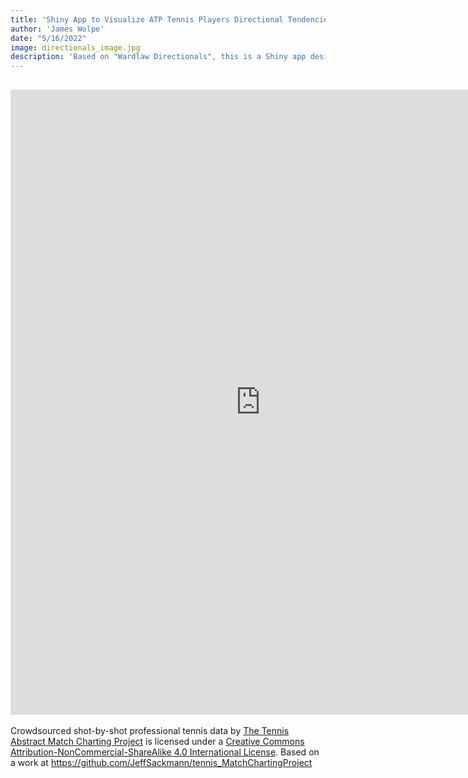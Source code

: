 ```yaml
---
title: 'Shiny App to Visualize ATP Tennis Players Directional Tendencies'
author: 'James Wolpe'
date: "5/16/2022"
image: directionals_image.jpg
description: 'Based on "Wardlaw Directionals", this is a Shiny app designed to visualize the directional tendencies of ATP tennis players'
---
```


<iframe src="https://jameswolpe.shinyapps.io/directionals_app/" width="800" height="1000" frameborder="0"></iframe>
---
Crowdsourced shot-by-shot professional tennis data by [The Tennis Abstract Match Charting Project](https://www.tennisabstract.com/charting/meta.html) is licensed under a [Creative Commons Attribution-NonCommercial-ShareAlike 4.0 International License](https://creativecommons.org/licenses/by-nc-sa/4.0/).
Based on a work at [https://github.com/JeffSackmann/tennis_MatchChartingProject](https://github.com/JeffSackmann/tennis_MatchChartingProject)

